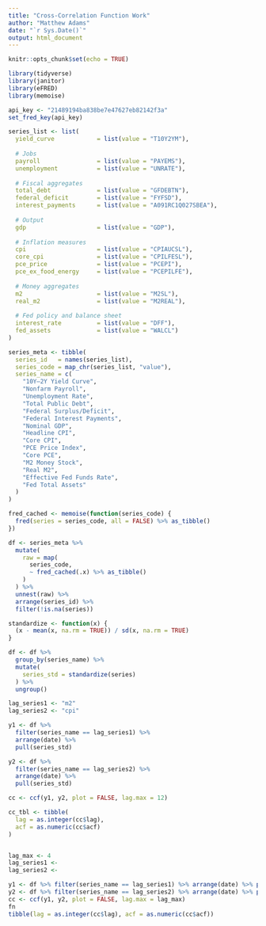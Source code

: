 ```yaml
---
title: "Cross-Correlation Function Work"
author: "Matthew Adams"
date: "`r Sys.Date()`"
output: html_document
---
```


```r
knitr::opts_chunk$set(echo = TRUE)

library(tidyverse)
library(janitor)
library(eFRED)
library(memoise)

api_key <- "21489194ba838be7e47627eb82142f3a"
set_fred_key(api_key)
```

```r
series_list <- list(
  yield_curve            = list(value = "T10Y2YM"),
  
  # Jobs
  payroll                = list(value = "PAYEMS"),
  unemployment           = list(value = "UNRATE"),
  
  # Fiscal aggregates
  total_debt             = list(value = "GFDEBTN"),
  federal_deficit        = list(value = "FYFSD"),
  interest_payments      = list(value = "A091RC1Q027SBEA"),
  
  # Output
  gdp                    = list(value = "GDP"),
  
  # Inflation measures
  cpi                    = list(value = "CPIAUCSL"),
  core_cpi               = list(value = "CPILFESL"),
  pce_price              = list(value = "PCEPI"),
  pce_ex_food_energy     = list(value = "PCEPILFE"),
  
  # Money aggregates
  m2                     = list(value = "M2SL"),
  real_m2                = list(value = "M2REAL"),
  
  # Fed policy and balance sheet
  interest_rate          = list(value = "DFF"),
  fed_assets             = list(value = "WALCL")
)

series_meta <- tibble(
  series_id   = names(series_list),
  series_code = map_chr(series_list, "value"),
  series_name = c(
    "10Y–2Y Yield Curve",
    "Nonfarm Payroll",
    "Unemployment Rate",
    "Total Public Debt",
    "Federal Surplus/Deficit",
    "Federal Interest Payments",
    "Nominal GDP",
    "Headline CPI",
    "Core CPI",
    "PCE Price Index",
    "Core PCE",
    "M2 Money Stock",
    "Real M2",
    "Effective Fed Funds Rate",
    "Fed Total Assets"
  )
)
```

```r
fred_cached <- memoise(function(series_code) {
  fred(series = series_code, all = FALSE) %>% as_tibble()
})

df <- series_meta %>% 
  mutate(
    raw = map(
      series_code,
      ~ fred_cached(.x) %>% as_tibble()
    )
  ) %>% 
  unnest(raw) %>%   
  arrange(series_id) %>% 
  filter(!is.na(series))
```

```r
standardize <- function(x) {
  (x - mean(x, na.rm = TRUE)) / sd(x, na.rm = TRUE)
}

df <- df %>%
  group_by(series_name) %>%
  mutate(
    series_std = standardize(series)
  ) %>%
  ungroup()
```

```r
lag_series1 <- "m2"
lag_series2 <- "cpi"

y1 <- df %>%
  filter(series_name == lag_series1) %>%
  arrange(date) %>%
  pull(series_std)

y2 <- df %>%
  filter(series_name == lag_series2) %>%
  arrange(date) %>%
  pull(series_std)

cc <- ccf(y1, y2, plot = FALSE, lag.max = 12)

cc_tbl <- tibble(
  lag = as.integer(cc$lag),
  acf = as.numeric(cc$acf)
)
```

```r



```

```r
lag_max <- 4
lag_series1 <- 
lag_series2 <- 

y1 <- df %>% filter(series_name == lag_series1) %>% arrange(date) %>% pull(value_norm)
y2 <- df %>% filter(series_name == lag_series2) %>% arrange(date) %>% pull(value_norm)
cc <- ccf(y1, y2, plot = FALSE, lag.max = lag_max)
fn
tibble(lag = as.integer(cc$lag), acf = as.numeric(cc$acf))


```
